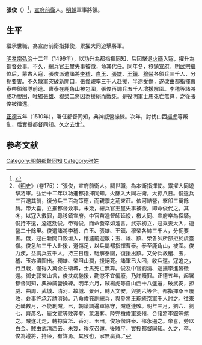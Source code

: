 {{Otheruses|張俊 (消歧義)|other=同名或類似名的其它條目描述}}
'''張俊'''（{{bd|？||1519年||}}）<ref>{{Cite web |url=http://archive.ihp.sinica.edu.tw/ttscgi/ttsquery?0:0:mctauac:TM%3D%B1i%ABT |title=資料連結 |publisher=中央研究院歷史語言研究所明清檔案工作室 |accessdate=2011-08-03 |archive-date=2021-01-06 |archive-url=https://web.archive.org/web/20210106050547/http://archive.ihp.sinica.edu.tw/ttscgi/ttsquery?0:0:mctauac:TM%3D%B1i%ABT |dead-url=no }}</ref>，[[宣府前衛|宣府前衛]]人。[[明朝|明朝]]軍事將領。

== 生平 ==
繼承世職，為宣府前衛指揮使，累擢大同遊擊將軍。

[[明孝宗|明孝宗]][[弘治|弘治]]十二年（1499年），以功升為都指揮同知，后因擊退[[火篩|火篩]]入寇，擢升為都督僉事。不久，總兵官[[王璽|王璽]]失事被徵，命其代任。同年冬，移鎮[[宣府卫|宣府]]。[[明武宗|明武宗]]繼位后，蒙古入寇，張俊派遣諸將[[李稽|李稽]]、[[白玉|白玉]]、[[張雄|張雄]]、[[王鎮|王鎮]]、[[穆榮|穆榮]]各領兵三千人，分扼要害。不久敵軍突破新開口，張俊親率三千人赴援，半途受傷，遂改由都指揮曹泰帶領部隊前進。曹泰在鹿角山被包圍，張俊再調兵五千人增援解圍。李稽等諸將成功脫困，唯獨[[張雄|張雄]]、[[穆榮|穆榮]]二將因為援絕而戰死。是役明軍士馬死亡無算，之後張俊被徵還。

[[正德_(明朝)|正德]]五年（1510年），署任都督同知，典神威營操練。次年，討伐山西[[楊虎_(明)|楊虎]]等叛亂，后實授都督同知。久之去世<ref>《[[明史|明史]]》（卷175）：“張俊，宣府前衛人。嗣世職，為本衛指揮使。累擢大同遊擊將軍。弘治十二年以功進都指揮同知。火篩入大同左衛，大掠八日。俊遣兵三百邀其前，復分兵三百為策應，而親禦之荊東莊。依河結營，擊卻三萬餘騎。帝大喜，立擢都督僉事。未幾，總兵官王璽失事被徵，即命俊代之。其冬，以寇入戴罪，尋移鎮宣府。中官苗逵督師延綏，檄大同、宣府卒為探騎。俊持不遣，逵遂劾俊。帝宥俊，而命發卒如逵言。武宗初立，寇乘喪大入，連營二十餘里。俊遣諸將李稽、白玉、張雄、王鎮、穆榮各帥三千人，分扼要害。俄，寇由新開口毀垣入，稽遽前迎敵；玉、雄、鎮、榮各帥所部拒於虞臺嶺。俊急帥三千人赴援，道傷足，以兵屬都指揮曹泰。泰至鹿角山，被圍。俊力疾，益調兵五千人，持三日糧，馳解泰圍，復援出鎮。又分兵救稽、玉，稽、玉亦潰圍出。獨雄、榮阻山澗，援絕死。諸軍已大困，收兵還。寇追之，行且戰，僅得入萬全右衛城，士馬死亡無算。俊及中官劉清、巡撫李進皆徵還。御史郭東山言，俊扶病馳援，勸懲不宜偏廢，乃許贖罪。正德五年，起署都督同知，典神威營操練。明年六月，賊楊虎等自山西十八盤還，破武安，掠威、曲周、武城、清河、故城、景州，轉入文安，與劉六等合。都指揮桑玉屢敗，僉事許承芳請濟師。乃命俊充副總兵，與參將王琮統京軍千人討之。往來近畿數月，不能創賊。已，朝議調邊軍協守，賊遂連敗。明年三月，劉六、劉七、齊彥名、龐文宣等敗奔登、萊海套。陸完檄俊軍萊州，合諸將李鋐等邀之。賊遂北走，轉掠寶坻、香河、玉田，俊急偕許泰、郤永遏之。帝喜，勞以白金。賊由武清西去。未幾，得疾召還。後賊平，實授都督同知。久之，卒。俊為邊將，持廉，有謀勇。其歿也，家無贏資。”</ref>。

==参考文献==
{{wikisource|明史/卷175}}
{{Reflist|}}

[[Category:明朝都督同知|Category:明朝都督同知]]
[[Category:张姓|Category:张姓]]